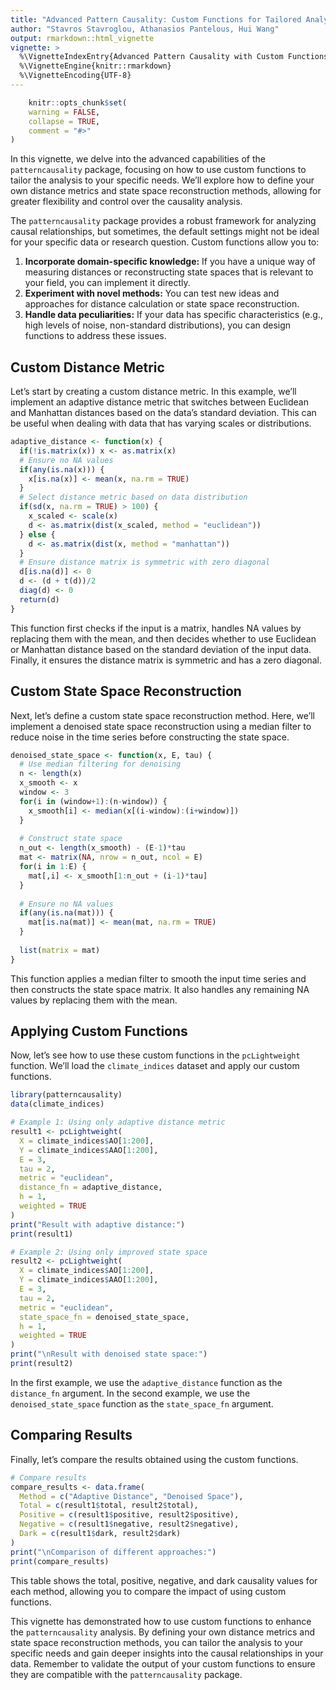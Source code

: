 ```yaml
---
title: "Advanced Pattern Causality: Custom Functions for Tailored Analysis"
author: "Stavros Stavroglou, Athanasios Pantelous, Hui Wang"
output: rmarkdown::html_vignette
vignette: >
  %\VignetteIndexEntry{Advanced Pattern Causality with Custom Functions}
  %\VignetteEngine{knitr::rmarkdown}
  %\VignetteEncoding{UTF-8}
---
```


```r
    knitr::opts_chunk$set(
    warning = FALSE,
    collapse = TRUE,
    comment = "#>"
)
```

In this vignette, we delve into the advanced capabilities of the `patterncausality` package, focusing on how to use custom functions to tailor the analysis to your specific needs. We'll explore how to define your own distance metrics and state space reconstruction methods, allowing for greater flexibility and control over the causality analysis.

The `patterncausality` package provides a robust framework for analyzing causal relationships, but sometimes, the default settings might not be ideal for your specific data or research question. Custom functions allow you to:

1.  **Incorporate domain-specific knowledge:** If you have a unique way of measuring distances or reconstructing state spaces that is relevant to your field, you can implement it directly.
2.  **Experiment with novel methods:** You can test new ideas and approaches for distance calculation or state space reconstruction.
3.  **Handle data peculiarities:** If your data has specific characteristics (e.g., high levels of noise, non-standard distributions), you can design functions to address these issues.

## Custom Distance Metric

Let's start by creating a custom distance metric. In this example, we'll implement an adaptive distance metric that switches between Euclidean and Manhattan distances based on the data's standard deviation. This can be useful when dealing with data that has varying scales or distributions.

```r
adaptive_distance <- function(x) {
  if(!is.matrix(x)) x <- as.matrix(x)
  # Ensure no NA values
  if(any(is.na(x))) {
    x[is.na(x)] <- mean(x, na.rm = TRUE)
  }
  # Select distance metric based on data distribution
  if(sd(x, na.rm = TRUE) > 100) {
    x_scaled <- scale(x)
    d <- as.matrix(dist(x_scaled, method = "euclidean"))
  } else {
    d <- as.matrix(dist(x, method = "manhattan"))
  }
  # Ensure distance matrix is symmetric with zero diagonal
  d[is.na(d)] <- 0
  d <- (d + t(d))/2
  diag(d) <- 0
  return(d)
}
```

This function first checks if the input is a matrix, handles NA values by replacing them with the mean, and then decides whether to use Euclidean or Manhattan distance based on the standard deviation of the input data. Finally, it ensures the distance matrix is symmetric and has a zero diagonal.

## Custom State Space Reconstruction

Next, let's define a custom state space reconstruction method. Here, we'll implement a denoised state space reconstruction using a median filter to reduce noise in the time series before constructing the state space.

```r
denoised_state_space <- function(x, E, tau) {
  # Use median filtering for denoising
  n <- length(x)
  x_smooth <- x
  window <- 3
  for(i in (window+1):(n-window)) {
    x_smooth[i] <- median(x[(i-window):(i+window)])
  }
  
  # Construct state space
  n_out <- length(x_smooth) - (E-1)*tau
  mat <- matrix(NA, nrow = n_out, ncol = E)
  for(i in 1:E) {
    mat[,i] <- x_smooth[1:n_out + (i-1)*tau]
  }
  
  # Ensure no NA values
  if(any(is.na(mat))) {
    mat[is.na(mat)] <- mean(mat, na.rm = TRUE)
  }
  
  list(matrix = mat)
}
```

This function applies a median filter to smooth the input time series and then constructs the state space matrix. It also handles any remaining NA values by replacing them with the mean.

## Applying Custom Functions

Now, let's see how to use these custom functions in the `pcLightweight` function. We'll load the `climate_indices` dataset and apply our custom functions.

```r
library(patterncausality)
data(climate_indices)

# Example 1: Using only adaptive distance metric
result1 <- pcLightweight(
  X = climate_indices$AO[1:200],
  Y = climate_indices$AAO[1:200],
  E = 3,
  tau = 2,
  metric = "euclidean",
  distance_fn = adaptive_distance,
  h = 1,
  weighted = TRUE
)
print("Result with adaptive distance:")
print(result1)

# Example 2: Using only improved state space
result2 <- pcLightweight(
  X = climate_indices$AO[1:200],
  Y = climate_indices$AAO[1:200],
  E = 3,
  tau = 2,
  metric = "euclidean",
  state_space_fn = denoised_state_space,
  h = 1,
  weighted = TRUE
)
print("\nResult with denoised state space:")
print(result2)
```

In the first example, we use the `adaptive_distance` function as the `distance_fn` argument. In the second example, we use the `denoised_state_space` function as the `state_space_fn` argument.

## Comparing Results

Finally, let's compare the results obtained using the custom functions.

```r
# Compare results
compare_results <- data.frame(
  Method = c("Adaptive Distance", "Denoised Space"),
  Total = c(result1$total, result2$total),
  Positive = c(result1$positive, result2$positive),
  Negative = c(result1$negative, result2$negative),
  Dark = c(result1$dark, result2$dark)
)
print("\nComparison of different approaches:")
print(compare_results)
```

This table shows the total, positive, negative, and dark causality values for each method, allowing you to compare the impact of using custom functions.

This vignette has demonstrated how to use custom functions to enhance the `patterncausality` analysis. By defining your own distance metrics and state space reconstruction methods, you can tailor the analysis to your specific needs and gain deeper insights into the causal relationships in your data. Remember to validate the output of your custom functions to ensure they are compatible with the `patterncausality` package.

